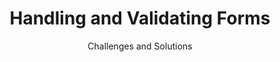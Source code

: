 ---
title: "Handling and Validating Forms"
subtitle: "Challenges and Solutions"
publishedAt: "2024-11-11"
summary: ""
tags: ["react"]
image: ""
published: false
---